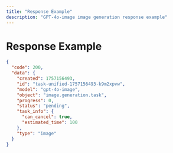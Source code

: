 ```yaml
---
title: "Response Example"
description: "GPT-4o-image image generation response example"
---
```


# Response Example

<ResponseExample>

```json
{
  "code": 200,
  "data": {
    "created": 1757156493,
    "id": "task-unified-1757156493-k9m2xpvw",
    "model": "gpt-4o-image",
    "object": "image.generation.task",
    "progress": 0,
    "status": "pending",
    "task_info": {
      "can_cancel": true,
      "estimated_time": 100
    },
    "type": "image"
  }
}
```

</ResponseExample>

